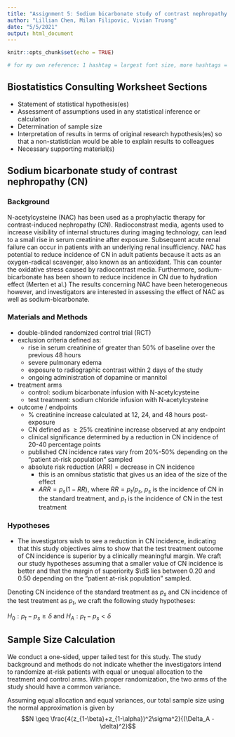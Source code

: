 ```yaml
---
title: "Assignment 5: Sodium bicarbonate study of contrast nephropathy (CN)"
author: "Lillian Chen, Milan Filipovic, Vivian Truong"
date: "5/5/2021"
output: html_document
---
```


```r
knitr::opts_chunk$set(echo = TRUE)

# for my own reference: 1 hashtag = largest font size, more hashtags = smaller font size
```

## Biostatistics Consulting Worksheet Sections

* Statement of statistical hypothesis(es)
* Assessment of assumptions used in any statistical inference or calculation
* Determination of sample size
* Interpretation of results in terms of original research hypothesis(es) so that a non-statistician would be able to explain results to colleagues
* Necessary supporting material(s)

## Sodium bicarbonate study of contrast nephropathy (CN)

### Background
N-acetylcysteine (NAC) has been used as a prophylactic therapy for contrast-induced nephropathy (CN). Radioconstrast media, agents used to increase visibility of internal structures during imaging technology, can lead to a small rise in serum creatinine after exposure. Subsequent acute renal failure can occur in patients with an underlying renal insufficiency. 
NAC has potential to reduce incidence of CN in adult patients because it acts as an oxygen-radical scavenger, also known as an antioxidant. This can counter the oxidative stress caused by radiocontrast media. Furthermore, sodium-bicarbonate has been shown to reduce incidence in CN due to hydration effect (Merten et al.) The results concerning NAC have been heterogeneous however, and investigators are interested in assessing the effect of NAC as well as sodium-bicarbonate. 

### Materials and Methods

* double-blinded randomized control trial (RCT)
* exclusion criteria defined as:
  + rise in serum creatinine of greater than 50% of baseline over the previous 48 hours
  + severe pulmonary edema
  + exposure to radiographic contrast within 2 days of the study
  + ongoing administration of dopamine or mannitol
* treatment arms
  + control: sodium bicarbonate infusion with N-acetylcysteine
  + test treatment: sodium chloride infusion with N-acetylcysteine
* outcome / endpoints
  + % creatinine increase calculated at 12, 24, and 48 hours post-exposure
  + CN defined as $\geq 25\%$ creatinine increase observed at any endpoint
  + clinical significance determined by a reduction in CN incidence of 20-40 percentage points
  + published CN incidence rates vary from 20%-50% depending on the "patient at-risk population" sampled
  + absolute risk reduction (ARR) = decrease in CN incidence
    - this is an omnibus statistic that gives us an idea of the size of the effect
    - $ARR = p_s(1-RR)$, where $RR = p_t/p_s$, $p_s$ is the incidence of CN in the standard treatment, and $p_t$ is the incidence of CN in the test treatment

### Hypotheses
* The investigators wish to see a reduction in CN incidence, indicating that this study objectives aims to show that the test treatment outcome of CN incidence is superior by a clinically meaningful margin. We craft our study hypotheses assuming that a smaller value of CN incidence is better and that the margin of superiority $\d$ lies between 0.20 and 0.50 depending on the "patient at-risk population" sampled.

Denoting CN incidence of the standard treatment as $p_s$ and CN incidence of the test treatment as $p_t$, we craft the following study hypotheses:

$H_0: p_t - p_s \geq \delta$ and $H_A: p_t - p_s < \delta$

## Sample Size Calculation

We conduct a one-sided, upper tailed test for this study. The study background and methods do not indicate whether the investigators intend to randomize at-risk patients with equal or unequal allocation to the treatment and control arms. With proper randomization, the two arms of the study should have a common variance. 

Assuming equal allocation and equal variances, our total sample size using the normal approximation is given by
$$N \geq \frac{4(z_{1-\beta}+z_{1-\alpha})^2\sigma^2}{(\Delta_A - \delta)^2}$$

```r

```

